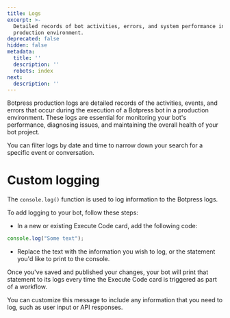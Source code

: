 ```yaml
---
title: Logs
excerpt: >-
  Detailed records of bot activities, errors, and system performance in a
  production environment.
deprecated: false
hidden: false
metadata:
  title: ''
  description: ''
  robots: index
next:
  description: ''
---
```

Botpress production logs are detailed records of the activities, events, and errors that occur during the execution of a Botpress bot in a production environment. These logs are essential for monitoring your bot's performance, diagnosing issues, and maintaining the overall health of your bot project.

You can filter logs by date and time to narrow down your search for a specific event or conversation.

# Custom logging

The `console.log()` function is used to log information to the Botpress logs.

To add logging to your bot, follow these steps:

* In a new or existing Execute Code card, add the following code:

```typescript
console.log("Some text");
```

* Replace the text with the information you wish to log, or the statement you'd like to print to the console.

Once you've saved and published your changes, your bot will print that statement to its logs every time the Execute Code card is triggered as part of a workflow.

You can customize this message to include any information that you need to log, such as user input or API responses.
